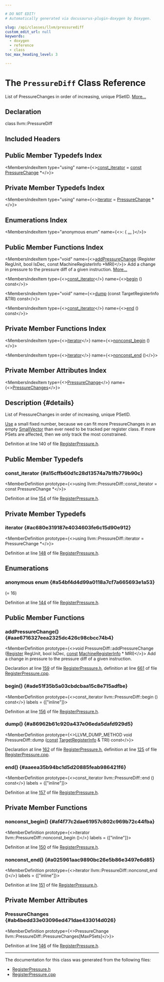 ```yaml
---

# DO NOT EDIT!
# Automatically generated via docusaurus-plugin-doxygen by Doxygen.

slug: /api/classes/llvm/pressurediff
custom_edit_url: null
keywords:
  - doxygen
  - reference
  - class
toc_max_heading_level: 3

---
```





# The `PressureDiff` Class Reference

<DoxygenPage pluginConfig={pluginConfig}>

List of PressureChanges in order of increasing, unique PSetID. <a href="#details">More...</a>

## Declaration

<CodeBlock>class llvm::PressureDiff</CodeBlock>

## Included Headers

<IncludesList>
<IncludesListItem
  filePath="llvm/CodeGen/RegisterPressure.h"
  permalink="/docs/api/files/include/include/llvm/include/llvm/codegen/registerpressure-h"
  isLocal="true" />
</IncludesList>

## Public Member Typedefs Index

<MembersIndex>

<MembersIndexItem
  type="using"
  name={<><a href="#a15cffb60d1c28d13574a7b1fb779b90c">const&#95;iterator</a> = <a href="/docs/api/files/lib/lib/target/lib/target/aarch64/aarch64promoteconstant-cpp/#a90f8350fecae261c25be85d38b451bff">const</a> <a href="/docs/api/classes/llvm/pressurechange">PressureChange</a> &#42;</>}>
</MembersIndexItem>

</MembersIndex>

## Private Member Typedefs Index

<MembersIndex>

<MembersIndexItem
  type="using"
  name={<><a href="#ac680e319187e4034603fe6c15d90e912">iterator</a> = <a href="/docs/api/classes/llvm/pressurechange">PressureChange</a> &#42;</>}>
</MembersIndexItem>

</MembersIndex>

## Enumerations Index

<MembersIndex>

<MembersIndexItem
  type="anonymous enum"
  name={<>:  &#123; <a href="#a54bf4d4d99a0118a7cf7a665693e1a53">...</a> &#125;</>}>
</MembersIndexItem>

</MembersIndex>

## Public Member Functions Index

<MembersIndex>

<MembersIndexItem
  type="void"
  name={<><a href="#aae6716327eea2325dc426c98cbcc74b4">addPressureChange</a> (Register RegUnit, bool IsDec, const MachineRegisterInfo &#42;MRI)</>}>
Add a change in pressure to the pressure diff of a given instruction. <a href="#aae6716327eea2325dc426c98cbcc74b4">More...</a>
</MembersIndexItem>

<MembersIndexItem
  type={<><a href="#a15cffb60d1c28d13574a7b1fb779b90c">const&#95;iterator</a></>}
  name={<><a href="#ade51f35b5a03cbdcbaa15c8e715adfbe">begin</a> () const</>}>
</MembersIndexItem>

<MembersIndexItem
  type="void"
  name={<><a href="#a86962b61c920a437e06eda5dafd929d5">dump</a> (const TargetRegisterInfo &amp;TRI) const</>}>
</MembersIndexItem>

<MembersIndexItem
  type={<><a href="#a15cffb60d1c28d13574a7b1fb779b90c">const&#95;iterator</a></>}
  name={<><a href="#aaeea35b94bc1d5d20885feab986421f6">end</a> () const</>}>
</MembersIndexItem>

</MembersIndex>

## Private Member Functions Index

<MembersIndex>

<MembersIndexItem
  type={<><a href="/docs/api/classes/llvm/pressurechange">iterator</a></>}
  name={<><a href="#af4f77c2dae61957c802c969b72c44fba">nonconst&#95;begin</a> ()</>}>
</MembersIndexItem>

<MembersIndexItem
  type={<><a href="/docs/api/classes/llvm/pressurechange">iterator</a></>}
  name={<><a href="#a025961aac9890bc26e5b86e3497e6d85">nonconst&#95;end</a> ()</>}>
</MembersIndexItem>

</MembersIndex>

## Private Member Attributes Index

<MembersIndex>

<MembersIndexItem
  type={<><a href="/docs/api/classes/llvm/pressurechange">PressureChange</a></>}
  name={<><a href="#ab4bedd33e03096ed471dae433014d026">PressureChanges</a></>}>
</MembersIndexItem>

</MembersIndex>

## Description {#details}

List of PressureChanges in order of increasing, unique PSetID.

<a href="/docs/api/classes/llvm/use">Use</a> a small fixed number, because we can fit more PressureChanges in an empty <a href="/docs/api/classes/llvm/smallvector">SmallVector</a> than ever need to be tracked per register class. If more PSets are affected, then we only track the most constrained.

Definition at line 140 of file <a href="/docs/api/files/include/include/llvm/include/llvm/codegen/registerpressure-h">RegisterPressure.h</a>.

<SectionDefinition>

## Public Member Typedefs

### const&#95;iterator {#a15cffb60d1c28d13574a7b1fb779b90c}

<MemberDefinition
  prototype={<>using llvm::PressureDiff::const&#95;iterator =  const PressureChange &#42;</>}>

Definition at line <a href="/docs/api/files/include/include/llvm/include/llvm/codegen/registerpressure-h/#l00154">154</a> of file <a href="/docs/api/files/include/include/llvm/include/llvm/codegen/registerpressure-h">RegisterPressure.h</a>.
</MemberDefinition>

</SectionDefinition>

<SectionDefinition>

## Private Member Typedefs

### iterator {#ac680e319187e4034603fe6c15d90e912}

<MemberDefinition
  prototype={<>using llvm::PressureDiff::iterator =  PressureChange &#42;</>}>

Definition at line <a href="/docs/api/files/include/include/llvm/include/llvm/codegen/registerpressure-h/#l00148">148</a> of file <a href="/docs/api/files/include/include/llvm/include/llvm/codegen/registerpressure-h">RegisterPressure.h</a>.
</MemberDefinition>

</SectionDefinition>

<SectionDefinition>

## Enumerations

### anonymous enum  {#a54bf4d4d99a0118a7cf7a665693e1a53}

<MemberDefinition
  prototype="anonymous enum ">

<EnumerationList title="Enumeration values">

<Link id="a54bf4d4d99a0118a7cf7a665693e1a53ab2a8afd5b49032e50170088bdfbe5cf8" />
<EnumerationListItem name="MaxPSets">
 (= 16)
</EnumerationListItem>

</EnumerationList>

Definition at line <a href="/docs/api/files/include/include/llvm/include/llvm/codegen/registerpressure-h/#l00144">144</a> of file <a href="/docs/api/files/include/include/llvm/include/llvm/codegen/registerpressure-h">RegisterPressure.h</a>.
</MemberDefinition>

</SectionDefinition>

<SectionDefinition>

## Public Member Functions

### addPressureChange() {#aae6716327eea2325dc426c98cbcc74b4}

<MemberDefinition
  prototype={<>void PressureDiff::addPressureChange (<a href="/docs/api/classes/llvm/register">Register</a> RegUnit, bool IsDec, <a href="/docs/api/files/lib/lib/target/lib/target/aarch64/aarch64promoteconstant-cpp/#a90f8350fecae261c25be85d38b451bff">const</a> <a href="/docs/api/classes/llvm/machineregisterinfo">MachineRegisterInfo</a> &#42; MRI)</>}>
Add a change in pressure to the pressure diff of a given instruction.

Declaration at line <a href="/docs/api/files/include/include/llvm/include/llvm/codegen/registerpressure-h/#l00159">159</a> of file <a href="/docs/api/files/include/include/llvm/include/llvm/codegen/registerpressure-h">RegisterPressure.h</a>, definition at line <a href="/docs/api/files/lib/lib/codegen/registerpressure-cpp/#l00661">661</a> of file <a href="/docs/api/files/lib/lib/codegen/registerpressure-cpp">RegisterPressure.cpp</a>.
</MemberDefinition>

### begin() {#ade51f35b5a03cbdcbaa15c8e715adfbe}

<MemberDefinition
  prototype={<>const&#95;iterator llvm::PressureDiff::begin () const</>}
  labels = {["inline"]}>

Definition at line <a href="/docs/api/files/include/include/llvm/include/llvm/codegen/registerpressure-h/#l00156">156</a> of file <a href="/docs/api/files/include/include/llvm/include/llvm/codegen/registerpressure-h">RegisterPressure.h</a>.
</MemberDefinition>

### dump() {#a86962b61c920a437e06eda5dafd929d5}

<MemberDefinition
  prototype={<>LLVM&#95;DUMP&#95;METHOD void PressureDiff::dump (<a href="/docs/api/files/lib/lib/target/lib/target/aarch64/aarch64promoteconstant-cpp/#a90f8350fecae261c25be85d38b451bff">const</a> <a href="/docs/api/classes/llvm/targetregisterinfo">TargetRegisterInfo</a> &amp; TRI) const</>}>

Declaration at line <a href="/docs/api/files/include/include/llvm/include/llvm/codegen/registerpressure-h/#l00162">162</a> of file <a href="/docs/api/files/include/include/llvm/include/llvm/codegen/registerpressure-h">RegisterPressure.h</a>, definition at line <a href="/docs/api/files/lib/lib/codegen/registerpressure-cpp/#l00125">125</a> of file <a href="/docs/api/files/lib/lib/codegen/registerpressure-cpp">RegisterPressure.cpp</a>.
</MemberDefinition>

### end() {#aaeea35b94bc1d5d20885feab986421f6}

<MemberDefinition
  prototype={<>const&#95;iterator llvm::PressureDiff::end () const</>}
  labels = {["inline"]}>

Definition at line <a href="/docs/api/files/include/include/llvm/include/llvm/codegen/registerpressure-h/#l00157">157</a> of file <a href="/docs/api/files/include/include/llvm/include/llvm/codegen/registerpressure-h">RegisterPressure.h</a>.
</MemberDefinition>

</SectionDefinition>

<SectionDefinition>

## Private Member Functions

### nonconst&#95;begin() {#af4f77c2dae61957c802c969b72c44fba}

<MemberDefinition
  prototype={<>iterator llvm::PressureDiff::nonconst&#95;begin ()</>}
  labels = {["inline"]}>

Definition at line <a href="/docs/api/files/include/include/llvm/include/llvm/codegen/registerpressure-h/#l00150">150</a> of file <a href="/docs/api/files/include/include/llvm/include/llvm/codegen/registerpressure-h">RegisterPressure.h</a>.
</MemberDefinition>

### nonconst&#95;end() {#a025961aac9890bc26e5b86e3497e6d85}

<MemberDefinition
  prototype={<>iterator llvm::PressureDiff::nonconst&#95;end ()</>}
  labels = {["inline"]}>

Definition at line <a href="/docs/api/files/include/include/llvm/include/llvm/codegen/registerpressure-h/#l00151">151</a> of file <a href="/docs/api/files/include/include/llvm/include/llvm/codegen/registerpressure-h">RegisterPressure.h</a>.
</MemberDefinition>

</SectionDefinition>

<SectionDefinition>

## Private Member Attributes

### PressureChanges {#ab4bedd33e03096ed471dae433014d026}

<MemberDefinition
  prototype={<>PressureChange llvm::PressureDiff::PressureChanges&#91;MaxPSets&#93;</>}>

Definition at line <a href="/docs/api/files/include/include/llvm/include/llvm/codegen/registerpressure-h/#l00146">146</a> of file <a href="/docs/api/files/include/include/llvm/include/llvm/codegen/registerpressure-h">RegisterPressure.h</a>.
</MemberDefinition>

</SectionDefinition>

<hr/>

The documentation for this class was generated from the following files:

<ul>
<li><a href="/docs/api/files/include/include/llvm/include/llvm/codegen/registerpressure-h">RegisterPressure.h</a></li>
<li><a href="/docs/api/files/lib/lib/codegen/registerpressure-cpp">RegisterPressure.cpp</a></li>
</ul>

</DoxygenPage>
